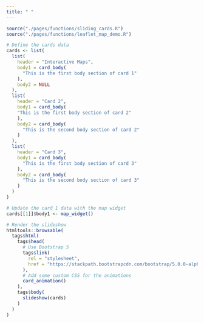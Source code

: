 ```yaml
---
title: " "
---
```


```r
source("./pages/functions/sliding_cards.R")
source("./pages/functions/leaflet_map_demo.R")
```


```r
# Define the cards data
cards <- list(
  list(
    header = "Interactive Maps",
    body1 = card_body(
      "This is the first body section of card 1"
    ),
    body2 = NULL
  ),
  list(
    header = "Card 2",
    body1 = card_body(
    "This is the first body section of card 2"
    ),
    body2 = card_body(
      "This is the second body section of card 2"
    )
  ),
  list(
    header = "Card 3",
    body1 = card_body(
      "This is the first body section of card 3"
    ),
    body2 = card_body(
      "This is the second body section of card 3"
    )
  )
)
```


```r
# Update the card 1 data with the map widget
cards[[1]]$body1 <- map_widget()
```


```r
# Render the slideshow
htmltools::browsable(
  tags$html(
    tags$head(
      # Use Bootstrap 5
      tags$link(
        rel = "stylesheet",
        href = "https://stackpath.bootstrapcdn.com/bootstrap/5.0.0-alpha1/css/bootstrap.min.css"
      ),
      # Add some custom CSS for the animations
      card_animation()
    ),
    tags$body(
      slideshow(cards)
    )
  )
)
```